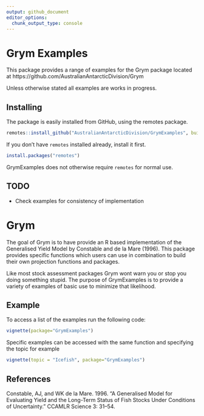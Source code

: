 ```yaml
---
output: github_document
editor_options: 
  chunk_output_type: console
---
```



 
<!-- README.md is generated from README.Rmd. Please edit that file -->
# Grym Examples
This package provides a range of examples for the Grym package located at https://github.com/AustralianAntarcticDivision/Grym

Unless otherwise stated all examples are works in progress. 

## Installing

The package is easily installed from GitHub, using the remotes package. 

```R
remotes::install_github("AustralianAntarcticDivision/GrymExamples", build_vignettes=TRUE)
```

If you don't have `remotes` installed already, install it first. 

```R
install.packages("remotes")
```

GrymExamples does not otherwise require `remotes` for normal use.


## TODO

* Check examples for consistency of implementation




# Grym

<!-- badges: start -->
<!-- badges: end -->

The goal of Grym is to have provide an R based implementation of the Generalised Yield Model by Constable and de la Mare (1996). This package provides specific functions which users can use in combination to build their own projection functions and packages. 

Like most stock assessment packages Grym wont warn you or stop you doing something stupid. The purpose of GrymExamples is to provide a variety of examples of basic use to minimize that likelihood. 

## Example

To access a list of the examples run the following code: 

```R
vignette(package="GrymExamples")
```
Specific examples can be accessed with the same function and specifying the topic for example

```R
vignette(topic = "Icefish", package="GrymExamples")
```


## References 
Constable, AJ, and WK de la Mare. 1996. “A Generalised Model for Evaluating Yield and the Long-Term Status of Fish Stocks Under Conditions of Uncertainty.” CCAMLR Science 3: 31–54.
